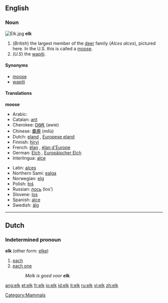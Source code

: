 {{wikipedia}}
==English==

=== Noun ===
[[Image:Elk.jpg|thumbnail|right]]
'''elk'''

#(''British'') the largest member of the [[deer]] family (''Alces alces''), pictured here. In the U.S. this is called a [[moose]].
#(''U.S'') the [[wapiti]].

==== Synonyms ====
*[[moose]]
*[[wapiti]]

====Translations====
'''moose'''
{{top}}
*Arabic: {{ARchar|[[موظ]]}} {{Unicode|(al-mu:ʐ)}} {{m}}
*Catalan: [[ant#Catalan|ant]] {{m}}
*Cherokee: [[ᎠᏫᎡ]] (awie)
*Chinese: [[麋鹿]] (mílù)
*Dutch: [[eland]] {{m}}, [[Europese eland]] {{m}}
*Finnish: [[hirvi]]
*French: [[élan]] {{m}}, [[élan d'Europe]] {{m}}
*German: [[Elch]] {{m}}, [[Europäischer Elch]] {{m}}
*Interlingua: [[alce]]
{{mid}}
*Latin: [[alces]] {{f}}
*Northern Sami: [[ealga]]
*Norwegian: [[elg]] {{m}}
*Polish: [[łoś]] {{m}}
*Russian: [[лось]] (los’) {{m}}
*Slovene: [[los]] {{m}}
*Spanish: [[alce]]
*Swedish: [[älg]] {{c}}
{{bottom}}

[[Category:Mammals]]
----

==Dutch==
===Indetermined pronoun===
'''elk''' (other form: [[elke]])

#[[each]]
#[[each one]]
#: ''Melk is goed voor '''elk'''.''

[[ang:elk]]
[[et:elk]]
[[fr:elk]]
[[io:elk]]
[[id:elk]]
[[it:elk]]
[[ru:elk]]
[[vi:elk]]
[[zh:elk]]